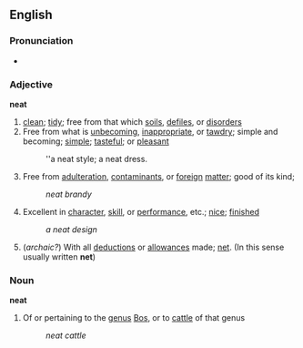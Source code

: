 ==English==
===Pronunciation===
*{{audio|en-us-neat.ogg|Audio (US)}}

===Adjective===
'''neat'''
#[[clean]]; [[tidy]]; free from that which [[soils]], [[defiles]], or [[disorders]]
#Free from what is [[unbecoming]], [[inappropriate]], or [[tawdry]]; simple and becoming; [[simple]]; [[tasteful]]; or [[pleasant]]
#:''a neat style; a neat dress.
#Free from [[adulteration]], [[contaminants]], or [[foreign]] [[matter]]; good of its kind; 
#:''neat brandy''
#Excellent in [[character]], [[skill]], or [[performance]], etc.; [[nice]]; [[finished]]
#:''a neat design''
#(''archaic?'') With all [[deductions]] or [[allowances]] made; [[net]]. (In this sense usually written '''net''') 

===Noun===
'''neat'''

#Of or pertaining to the [[genus]] [[Bos]], or to [[cattle]] of that genus
#:''neat cattle''
